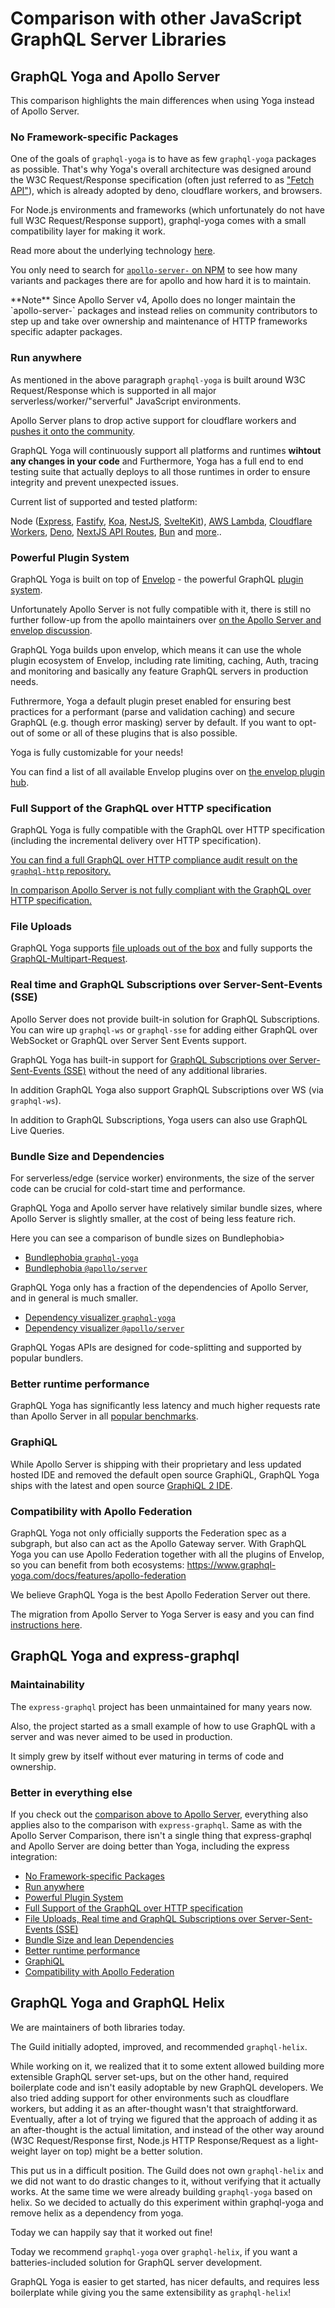 
# Comparison with other JavaScript GraphQL Server Libraries

## GraphQL Yoga and Apollo Server

This comparison highlights the main differences when using Yoga instead of Apollo Server.

### No Framework-specific Packages

One of the goals of `graphql-yoga` is to have as few `graphql-yoga` packages as possible.
That's why Yoga's overall architecture was designed around the W3C Request/Response specification (often just referred to as ["Fetch API"](https://developer.mozilla.org/en-US/docs/Web/API/Fetch_API)),
which is already adopted by deno, cloudflare workers, and browsers.

For Node.js environments and frameworks (which unfortunately do not have full W3C Request/Response support), graphql-yoga comes with a small compatibility layer for making it work.

Read more about the underlying technology [here](https://the-guild.dev/blog/fetch-for-servers).

You only need to search for [`apollo-server-` on NPM](https://www.npmjs.com/search?q=apollo-server-) to see how many variants and packages there are for apollo and how hard it is to maintain.

<Callout>
  **Note** Since Apollo Server v4, Apollo does no longer maintain the
  `apollo-server-` packages and instead relies on community contributors to step
  up and take over ownership and maintenance of HTTP frameworks specific adapter
  packages.
</Callout>

### Run anywhere

As mentioned in the above paragraph `graphql-yoga` is built around W3C Request/Response which is supported in all major serverless/worker/"serverful" JavaScript environments.

Apollo Server plans to drop active support for cloudflare workers and [pushes it onto the community](https://github.com/apollographql/apollo-server/issues/6034).

GraphQL Yoga will continuously support all platforms and runtimes **wihtout any changes in your code** and
Furthermore, Yoga has a full end to end testing suite that actually deploys to all those runtimes in order to ensure integrity and prevent unexpected issues.

Current list of supported and tested platform:

Node ([Express](https://www.the-guild.dev/graphql/yoga-server/v3/integrations/integration-with-express), [Fastify](https://www.the-guild.dev/graphql/yoga-server/v3/integrations/integration-with-fastify), [Koa](https://www.the-guild.dev/graphql/yoga-server/v3/integrations/integration-with-koa), [NestJS](https://www.the-guild.dev/graphql/yoga-server/v3/integrations/integration-with-nestjs), [SvelteKit](https://www.the-guild.dev/graphql/yoga-server/v3/integrations/integration-with-sveltekit)), [AWS Lambda](https://www.the-guild.dev/graphql/yoga-server/v3/integrations/integration-with-aws-lambda), [Cloudflare Workers](https://www.the-guild.dev/graphql/yoga-server/v3/integrations/integration-with-cloudflare-workers), [Deno](https://www.the-guild.dev/graphql/yoga-server/v3/integrations/integration-with-deno), [NextJS API Routes](https://www.the-guild.dev/graphql/yoga-server/v3/integrations/integration-with-nextjs), [Bun](https://www.the-guild.dev/graphql/yoga-server/v3/integrations/integration-with-bun) and [more](https://www.the-guild.dev/graphql/yoga-server/v3/integrations/z-other-environments)..

### Powerful Plugin System

GraphQL Yoga is built on top of [Envelop](https://envelop.dev/) - the powerful GraphQL [plugin system](https://www.envelop.dev/plugins).

Unfortunately Apollo Server is not fully compatible with it, there is still no further follow-up from the apollo maintainers over [on the Apollo Server and envelop discussion](https://github.com/apollographql/apollo-server/discussions/5541).

GraphQL Yoga builds upon envelop, which means it can use the whole plugin ecosystem of Envelop, including rate limiting, caching, Auth, tracing and monitoring and basically any feature GraphQL servers in production needs.

Futhrermore, Yoga a default plugin preset enabled for ensuring best practices for a performant (parse and validation caching) and secure GraphQL (e.g. though error masking) server by default.
If you want to opt-out of some or all of these plugins that is also possible.

Yoga is fully customizable for your needs!

You can find a list of all available Envelop plugins over on [the envelop plugin hub](https://www.envelop.dev/plugins).

### Full Support of the GraphQL over HTTP specification

GraphQL Yoga is fully compatible with the GraphQL over HTTP specification (including the incremental delivery over HTTP specification).

[You can find a full GraphQL over HTTP compliance audit result on the `graphql-http` repository.](https://github.com/graphql/graphql-http/tree/master/implementations/graphql-yoga)

[In comparison Apollo Server is not fully compliant with the GraphQL over HTTP specification.](https://github.com/graphql/graphql-http/tree/master/implementations/apollo-server)

### File Uploads

GraphQL Yoga supports [file uploads out of the box](/v3/features/file-uploads#enable-file-uploads-in-graphql-yoga) and fully supports the [GraphQL-Multipart-Request](https://github.com/jaydenseric/graphql-multipart-request-spec).

### Real time and GraphQL Subscriptions over Server-Sent-Events (SSE)

Apollo Server does not provide built-in solution for GraphQL Subscriptions.
You can wire up `graphql-ws` or `graphql-sse` for adding either GraphQL over WebSocket or GraphQL over Server Sent Events support.

GraphQL Yoga has built-in support for [GraphQL Subscriptions over Server-Sent-Events (SSE)](/v3/features/subscriptions#subscriptions) without the need of any additional libraries.

In addition GraphQL Yoga also support GraphQL Subscriptions over WS (via `graphql-ws`).

In addition to GraphQL Subscriptions, Yoga users can also use GraphQL Live Queries.

### Bundle Size and Dependencies

For serverless/edge (service worker) environments, the size of the server code can be crucial for cold-start time and performance.

GraphQL Yoga and Apollo server have relatively similar bundle sizes, where Apollo Server is slightly smaller, at the cost of being less feature rich.

Here you can see a comparison of bundle sizes on Bundlephobia>

- [Bundlephobia `graphql-yoga`](https://bundlephobia.com/package/graphql-yoga@three)
- [Bundlephobia `@apollo/server`](https://bundlephobia.com/package/@apollo/server)

GraphQL Yoga only has a fraction of the dependencies of Apollo Server, and in general is much smaller.

- [Dependency visualizer `graphql-yoga`](https://npm.anvaka.com/#/view/2d/graphql-yoga)
- [Dependency visualizer `@apollo/server`](https://npm.anvaka.com/#/view/2d/@apollo/server)

GraphQL Yogas APIs are designed for code-splitting and supported by popular bundlers.

### Better runtime performance

GraphQL Yoga has significantly less latency and much higher requests rate than Apollo Server in all [popular benchmarks](https://github.com/graphql-crystal/benchmarks).

### GraphiQL

While Apollo Server is shipping with their proprietary and less updated hosted IDE and removed the default open source GraphiQL,
GraphQL Yoga ships with the latest and open source [GraphiQL 2 IDE](https://github.com/graphql/graphiql).

### Compatibility with Apollo Federation

GraphQL Yoga not only officially supports the Federation spec as a subgraph, but also can act as the Apollo Gateway server.
With GraphQL Yoga you can use Apollo Federation together with all the plugins of Envelop, so you can benefit from both ecosystems:
https://www.graphql-yoga.com/docs/features/apollo-federation

We believe GraphQL Yoga is the best Apollo Federation Server out there.

The migration from Apollo Server to Yoga Server is easy and you can find [instructions here](https://www.the-guild.dev/graphql/yoga-server/v3/migration/migration-from-apollo-server).

## GraphQL Yoga and express-graphql

### Maintainability

The `express-graphql` project has been unmaintained for many years now.

Also, the project started as a small example of how to use GraphQL with a server and was never aimed to be used in production.

It simply grew by itself without ever maturing in terms of code and ownership.

### Better in everything else

If you check out the [comparison above to Apollo Server](#graphql-yoga-and-apollo-server), everything also applies also to the comparison with `express-graphql`. Same as with the Apollo Server Comparison, there isn't a single thing that express-graphql and Apollo Server are doing better than Yoga, including the express integration:

- [No Framework-specific Packages](#no-framework-specific-packages)
- [Run anywhere](#run-anywhere)
- [Powerful Plugin System](#powerful-plugin-system)
- [Full Support of the GraphQL over HTTP specification](#full-support-of-the-graphql-over-http-specification)
- [File Uploads, Real time and GraphQL Subscriptions over Server-Sent-Events (SSE)](#real-time-and-graphql-subscriptions-over-server-sent-events-sse)
- [Bundle Size and lean Dependencies](#bundle-size-and-lean-dependencies)
- [Better runtime performance](#better-runtime-performance)
- [GraphiQL](#graphiql)
- [Compatibility with Apollo Federation](#compatibility-with-apollo-federation)

## GraphQL Yoga and GraphQL Helix

We are maintainers of both libraries today.

The Guild initially adopted, improved, and recommended `graphql-helix`.

While working on it, we realized that it to some extent allowed building more extensible GraphQL server set-ups, but on the other hand, required boilerplate code and isn't easily adoptable by new GraphQL developers.
We also tried adding support for other environments such as cloudflare workers, but adding it as an after-thought wasn't that straightforward.
Eventually, after a lot of trying we figured that the approach of adding it as an after-thought is the actual limitation, and instead of the other way around (W3C Request/Response first, Node.js HTTP Response/Request as a light-weight layer on top) might be a better solution.

This put us in a difficult position.
The Guild does not own `graphql-helix` and we did not want to do drastic changes to it, without verifying that it actually works.
At the same time we were already building `graphql-yoga` based on helix. So we decided to actually do this experiment within graphql-yoga and remove helix as a dependency from yoga.

Today we can happily say that it worked out fine!

Today we recommend `graphql-yoga` over `graphql-helix`, if you want a batteries-included solution for GraphQL server development.

GraphQL Yoga is easier to get started, has nicer defaults, and requires less boilerplate while giving you the same extensibility as `graphql-helix`!
